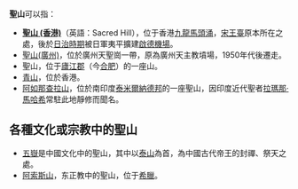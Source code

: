 '''聖山'''可以指：
* '''[[聖山_(香港)|聖山 (香港)]]'''（英語：Sacred Hill），位于香港[[九龍|九龍]][[馬頭涌|馬頭涌]]，[[宋王臺|宋王臺]]原本所在之處，後於[[香港日治時期|日治時期]]被日軍夷平擴建[[啟德機場|啟德機場]]。
* [[聖山_(廣州)|聖山(廣州)]]，位於廣州天聖崗一帶，原為廣州天主教墳場，1950年代後遷走。
* 聖山，位于[[廬江郡|廬江郡]]（今[[合肥|合肥]]）的一座山。 
* [[青山_(香港)|青山]]，位於香港。
* [[阿如那查拉山|阿如那查拉山]]，位於南印度[[泰米爾納德邦|泰米爾納德邦]]的一座聖山，因印度近代聖者[[拉瑪那·馬哈希|拉瑪那·馬哈希]]常駐此地靜修而聞名。

==各種文化或宗教中的聖山==
*[[五嶽|五嶽]]是中國文化中的聖山，其中以[[泰山|泰山]]為首，為中國古代帝王的封禪、祭天之處。
*[[阿索斯山|阿索斯山]]，东正教中的聖山，位于[[希臘|希臘]]。

{{disambig|S|Cat=二字地名消歧义}}